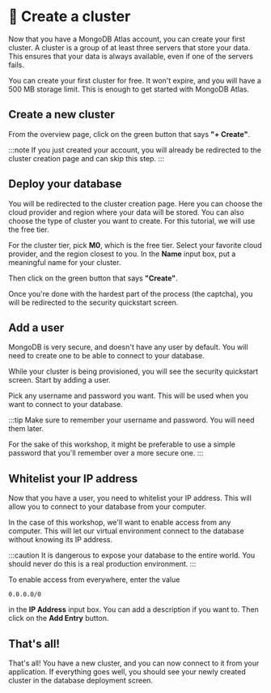 
# 👐 Create a cluster

Now that you have a MongoDB Atlas account, you can create your first cluster. A cluster is a group of at least three servers that store your data. This ensures that your data is always available, even if one of the servers fails.

You can create your first cluster for free. It won't expire, and you will have a 500 MB storage limit. This is enough to get started with MongoDB Atlas.

## Create a new cluster

From the overview page, click on the green button that says **"+ Create"**.

<Screenshot url="https://cloud.mongodb.com" src="img/screenshots/20-mongodb-atlas/3-create-cluster/1-overview.png" alt="Overview screenshot" />

:::note
If you just created your account, you will already be redirected to the cluster creation page and can skip this step.
:::

## Deploy your database

You will be redirected to the cluster creation page. Here you can choose the cloud provider and region where your data will be stored. You can also choose the type of cluster you want to create. For this tutorial, we will use the free tier.

<Screenshot url="https://cloud.mongodb.com" src="img/screenshots/20-mongodb-atlas/3-create-cluster/2-deploy-database.png" alt="Create cluster screenshot" />

For the cluster tier, pick **M0**, which is the free tier. Select your favorite cloud provider, and the region closest to you. In the **Name** input box, put a meaningful name for your cluster.

Then click on the green button that says **"Create"**.

Once you're done with the hardest part of the process (the captcha), you will be redirected to the security quickstart screen.

## Add a user

MongoDB is very secure, and doesn't have any user by default. You will need to create one to be able to connect to your database.

While your cluster is being provisioned, you will see the security quickstart screen. Start by adding a user.

<Screenshot url="https://cloud.mongodb.com" src="img/screenshots/20-mongodb-atlas/3-create-cluster/3-username.png" alt="Create a user screenshot" />

Pick any username and password you want. This will be used when you want to connect to your database.

:::tip
Make sure to remember your username and password. You will need them later.

For the sake of this workshop, it might be preferable to use a simple password that you'll remember over a more secure one.
:::

## Whitelist your IP address

Now that you have a user, you need to whitelist your IP address. This will allow you to connect to your database from your computer.

In the case of this workshop, we'll want to enable access from any computer. This will let our virtual environment connect to the database without knowing its IP address.

<Screenshot url="https://cloud.mongodb.com" src="img/screenshots/20-mongodb-atlas/3-create-cluster/4-allow-ip.png" alt="Screenshot of the ip whitelisting screen" />

:::caution
It is dangerous to expose your database to the entire world. You should never do this is a real production environment.
:::

To enable access from everywhere, enter the value

```
0.0.0.0/0
```

in the **IP Address** input box. You can add a description if you want to. Then click on the **Add Entry** button.

## That's all!

That's all! You have a new cluster, and you can now connect to it from your application. If everything goes well, you should see your newly created cluster in the database deployment screen.

<Screenshot url="https://cloud.mongodb.com" src="img/screenshots/20-mongodb-atlas/3-create-cluster/5-database-deployment.png" alt="Screenshot of the database deployment screen" />


